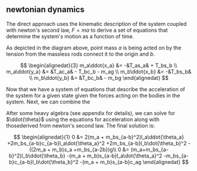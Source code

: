 

## newtonian dynamics

The direct approach uses the kinematic description of the system coupled with
newton's second law, $F=ma$ to derive a set of equations that determine the
system's motion as a function of time.

<FreeBodyViewer/>

As depicted in the diagram above, point mass $a$ is being acted on by the
tension from the massless rods connect it to the origin and $b$.

$$
\begin{alignedat}{3}
m_a\ddot{x_a} &= -&T_as_a& + T_bs_b \\
m_a\ddot{y_a} &= &T_ac_a& - T_bc_b - m_ag \\
m_b\ddot{x_b} &= -&T_bs_b&  \\
m_b\ddot{y_b} &= &T_bc_b& - m_bg
\end{alignedat}
$$

Now that we have a system of equations that describe the acceleration of the
system for a given state given the forces acting on the bodies in the system.
Next, we can combine the

After some heavy algebra (see appendix for details), we can solve for
$\ddot{\theta}$ using the equations for acceleration along with thosederived
from newton's second law. The final solution is:

$$
\begin{alignedat}{1}
0 &= 2(m_a + m_bs_{a-b}^2)l_a\ddot{\theta_a}
 +2m_bs_{a-b}c_{a-b}l_a\dot{\theta_a}^2
 +2m_bs_{a-b}l_b\dot{\theta_b}^2
 -((2m_a + m_b)s_a +m_bs_{a-2b})g\\
0 &= (m_a+m_bs_{a-b}^2)l_b\ddot{\theta_b}
  -(m_a + m_b)s_{a-b}l_a\dot{\theta_a}^2 
  -m_bs_{a-b}c_{a-b}l_b\dot{\theta_b}^2
  -(m_a + m_b)s_{a-b}c_ag 
\end{alignedat}
$$